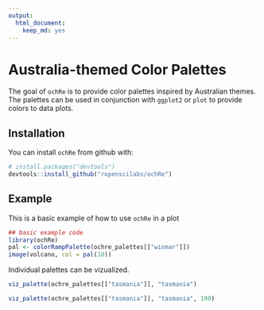```yaml
---
output: 
  html_document: 
    keep_md: yes
---
```

# Australia-themed Color Palettes

The goal of `ochRe` is to provide color palettes inspired by Australian themes. The palettes can be used in conjunction with `ggplot2` or `plot` to provide colors to data plots.

## Installation

You can install `ochRe` from github with:

``` r
# install.packages("devtools")
devtools::install_github("ropenscilabs/ochRe")
```

## Example

This is a basic example of how to use `ochRe` in a plot

```r
## basic example code
library(ochRe)
pal <- colorRampPalette(ochre_palettes[["winmar"]])
image(volcano, col = pal(10))
```

Individual palettes can be vizualized.
```r
viz_palette(ochre_palettes[["tasmania"]], "tasmania")
```

```r
viz_palette(ochre_palettes[["tasmania"]], "tasmania", 100)
```
